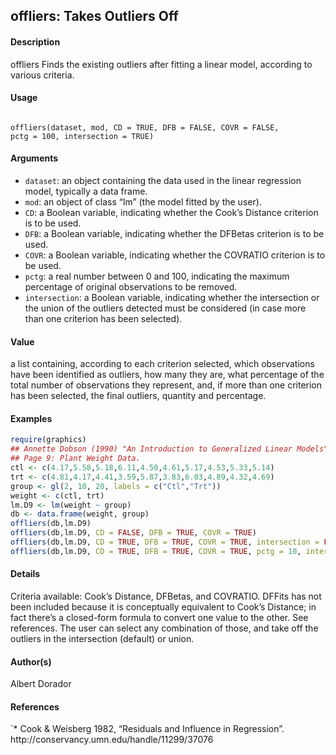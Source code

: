 ## offliers: Takes Outliers Off

#### Description

offliers Finds the existing outliers after fitting a linear model, according to various criteria.

#### Usage

<pre><code>
offliers(dataset, mod, CD = TRUE, DFB = FALSE, COVR = FALSE,
pctg = 100, intersection = TRUE)
</code></pre>

#### Arguments
* ``dataset``: an object containing the data used in the linear regression model, typically a data
frame.
* ``mod``: an object of class "lm" (the model fitted by the user).
* ``CD``: a Boolean variable, indicating whether the Cook’s Distance criterion is to be used.
* ``DFB``: a Boolean variable, indicating whether the DFBetas criterion is to be used.
* ``COVR``: a Boolean variable, indicating whether the COVRATIO criterion is to be used.
* ``pctg``: a real number between 0 and 100, indicating the maximum percentage of original observations to be removed.
* ``intersection``: a Boolean variable, indicating whether the intersection or the union of the outliers detected must be considered (in case more than one criterion has been selected).


#### Value
a list containing, according to each criterion selected, which observations have been identified as
outliers, how many they are, what percentage of the total number of observations they represent,
and, if more than one criterion has been selected, the final outliers, quantity and percentage.

#### Examples
```r
require(graphics)
## Annette Dobson (1990) "An Introduction to Generalized Linear Models".
## Page 9: Plant Weight Data.
ctl <- c(4.17,5.58,5.18,6.11,4.50,4.61,5.17,4.53,5.33,5.14)
trt <- c(4.81,4.17,4.41,3.59,5.87,3.83,6.03,4.89,4.32,4.69)
group <- gl(2, 10, 20, labels = c("Ctl","Trt"))
weight <- c(ctl, trt)
lm.D9 <- lm(weight ~ group)
db <- data.frame(weight, group)
offliers(db,lm.D9)
offliers(db,lm.D9, CD = FALSE, DFB = TRUE, COVR = TRUE)
offliers(db,lm.D9, CD = TRUE, DFB = TRUE, COVR = TRUE, intersection = FALSE)
offliers(db,lm.D9, CD = TRUE, DFB = TRUE, COVR = TRUE, pctg = 10, intersection = FALSE)
```

#### Details
Criteria available: Cook’s Distance, DFBetas, and COVRATIO. DFFits has not been included because
it is conceptually equivalent to Cook’s Distance; in fact there’s a closed-form formula to
convert one value to the other. See references. The user can select any combination of those, and
take off the outliers in the intersection (default) or union.


#### Author(s)
Albert Dorador

#### References
`* Cook & Weisberg 1982, "Residuals and Influence in Regression". http://conservancy.umn.edu/handle/11299/37076
